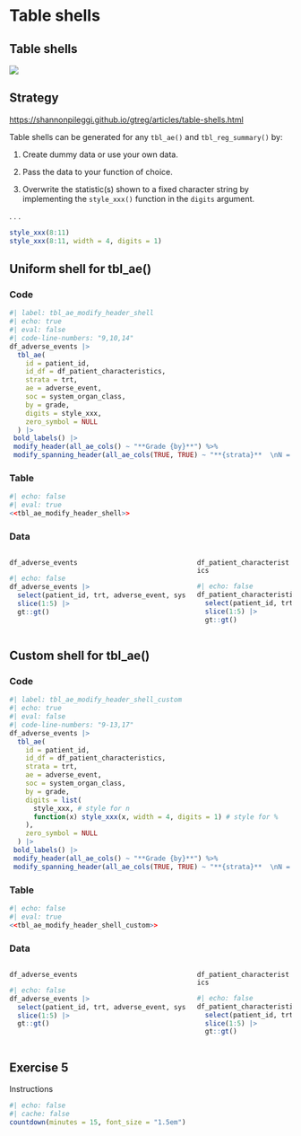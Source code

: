 # Table shells

## Table shells

![](images/gtreg_overview_shell.svg)

## Strategy

<https://shannonpileggi.github.io/gtreg/articles/table-shells.html>

Table shells can be generated for any `tbl_ae()` and `tbl_reg_summary()` by:

1. Create dummy data or use your own data.

2. Pass the data to your function of choice.

3. Overwrite the statistic(s) shown to a fixed character string by implementing the
`style_xxx()` function in the `digits` argument.

. . . 

```r
style_xxx(8:11)
style_xxx(8:11, width = 4, digits = 1)
```


## Uniform shell for tbl_ae()

::: panel-tabset

### Code

```r
#| label: tbl_ae_modify_header_shell
#| echo: true
#| eval: false
#| code-line-numbers: "9,10,14"
df_adverse_events |> 
  tbl_ae(
    id = patient_id,
    id_df = df_patient_characteristics,
    strata = trt,
    ae = adverse_event,
    soc = system_organ_class, 
    by = grade, 
    digits = style_xxx,
    zero_symbol = NULL
  ) |> 
 bold_labels() |> 
 modify_header(all_ae_cols() ~ "**Grade {by}**") %>%
 modify_spanning_header(all_ae_cols(TRUE, TRUE) ~ "**{strata}**  \nN = xx")
```

### Table

```r
#| echo: false
#| eval: true
<<tbl_ae_modify_header_shell>>
```

### Data

::: columns
::: {.column width="65%"}
`df_adverse_events`

```r
#| echo: false
df_adverse_events |> 
  select(patient_id, trt, adverse_event, system_organ_class, grade) |> 
  slice(1:5) |> 
  gt::gt()
```
:::

::: {.column width="35%"}
`df_patient_characteristics`

```r
#| echo: false
df_patient_characteristics |> 
  select(patient_id, trt) |> 
  slice(1:5) |> 
  gt::gt() 
```
:::
:::
:::



## Custom shell for tbl_ae()

::: panel-tabset

### Code

```r
#| label: tbl_ae_modify_header_shell_custom
#| echo: true
#| eval: false
#| code-line-numbers: "9-13,17"
df_adverse_events |> 
  tbl_ae(
    id = patient_id,
    id_df = df_patient_characteristics,
    strata = trt,
    ae = adverse_event,
    soc = system_organ_class, 
    by = grade, 
    digits = list(
      style_xxx, # style for n
      function(x) style_xxx(x, width = 4, digits = 1) # style for %
    ),
    zero_symbol = NULL
  ) |> 
 bold_labels() |> 
 modify_header(all_ae_cols() ~ "**Grade {by}**") %>%
 modify_spanning_header(all_ae_cols(TRUE, TRUE) ~ "**{strata}**  \nN = xx")
```

### Table

```r
#| echo: false
#| eval: true
<<tbl_ae_modify_header_shell_custom>>
```

### Data

::: columns
::: {.column width="65%"}
`df_adverse_events`

```r
#| echo: false
df_adverse_events |> 
  select(patient_id, trt, adverse_event, system_organ_class, grade) |> 
  slice(1:5) |> 
  gt::gt()
```
:::

::: {.column width="35%"}
`df_patient_characteristics`

```r
#| echo: false
df_patient_characteristics |> 
  select(patient_id, trt) |> 
  slice(1:5) |> 
  gt::gt() 
```
:::
:::
:::


## Exercise 5

Instructions

```r
#| echo: false
#| cache: false
countdown(minutes = 15, font_size = "1.5em")
```
